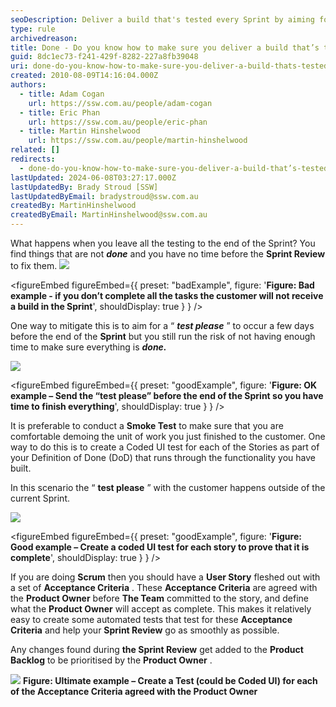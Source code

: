 ```yaml
---
seoDescription: Deliver a build that's tested every Sprint by aiming for a "test please" a few days before the end and creating coded UI tests for each Story to prove completeness.
type: rule
archivedreason:
title: Done - Do you know how to make sure you deliver a build that’s tested every Sprint
guid: 8dc1ec73-f241-429f-8282-227a8fb39048
uri: done-do-you-know-how-to-make-sure-you-deliver-a-build-thats-tested-every-sprint
created: 2010-08-09T14:16:04.000Z
authors:
  - title: Adam Cogan
    url: https://ssw.com.au/people/adam-cogan
  - title: Eric Phan
    url: https://ssw.com.au/people/eric-phan
  - title: Martin Hinshelwood
    url: https://ssw.com.au/people/martin-hinshelwood
related: []
redirects:
  - done-do-you-know-how-to-make-sure-you-deliver-a-build-that’s-tested-every-sprint
lastUpdated: 2024-06-08T03:27:17.000Z
lastUpdatedBy: Brady Stroud [SSW]
lastUpdatedByEmail: bradystroud@ssw.com.au
createdBy: MartinHinshelwood
createdByEmail: MartinHinshelwood@ssw.com.au
---
```


What happens when you leave all the testing to the end of the Sprint? You find things that are not **_done_** and you have no time before the **Sprint Review** to fix them.
![](RuleBuildEverySprintBad.png)

<figureEmbed figureEmbed={{
  preset: "badExample",
  figure: '**Figure: Bad example - if you don’t complete all the tasks the customer will not receive a build in the Sprint**',
  shouldDisplay: true
} } />

One way to mitigate this is to aim for a “ **_test please_** ” to occur a few days before the end of the **Sprint** but you still run the risk of not having enough time to make sure everything is **_done._**

![](RuleBuildEverySprintOK.png)

<figureEmbed figureEmbed={{
  preset: "goodExample",
  figure: '**Figure: OK example – Send the “test please” before the end of the Sprint so you have time to finish everything**',
  shouldDisplay: true
} } />


It is preferable to conduct a **Smoke Test** to make sure that you are comfortable demoing the unit of work you just finished to the customer. One way to do this is to create a Coded UI test for each of the Stories as part of your Definition of Done (DoD) that runs through the functionality you have built.

In this scenario the “ **test please** ” with the customer happens outside of the current Sprint.

![](RuleBuildEverySprintGOOD.png)

<figureEmbed figureEmbed={{
  preset: "goodExample",
  figure: '**Figure: Good example – Create a coded UI test for each story to prove that it is complete**',
  shouldDisplay: true
} } />


If you are doing **Scrum** then you should have a **User Story** fleshed out with a set of **Acceptance Criteria** . These **Acceptance Criteria** are agreed with the **Product Owner** before **The Team** committed to the story, and define what the **Product Owner** will accept as complete. This makes it relatively easy to create some automated tests that test for these **Acceptance Criteria** and help your **Sprint Review** go as smoothly as possible.

Any changes found during **the Sprint Review** get added to the **Product Backlog** to be prioritised by the **Product Owner** .

![](RuleBuildEverySprintUltimate.png)
**Figure: Ultimate example – Create a Test (could be Coded UI) for each of the Acceptance Criteria agreed with the Product Owner**
